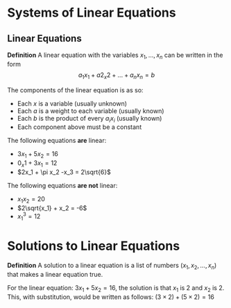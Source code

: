 # Systems of Linear Equations

## Linear Equations

::: {.callout-note appearance="simple"}
__Definition__
A linear equation with the variables $x_1, ..., x_n$ can be written in the form 
$$
a_1x_1+a2_x2+...+a_nx_n=b
$$
:::

The components of the linear equation is as so:

- Each $x$ is a variable (usually unknown)
- Each $a$ is a weight to each variable (usually known)
- Each $b$ is the product of every $a_ix_i$ (usually known)
- Each component above must be a constant

The following equations __are__ linear:

- $3x_1 + 5x_2 = 16$
- $0_x1 + 3x_1 = 12$
- $2x_1 + \pi x_2 -x_3 = 2\sqrt{6}$

The following equations __are not__ linear:

- $x_1x_2 = 20$
- $2\sqrt{x_1} + x_2 = -6$
- $x_1^3 = 12$

# Solutions to Linear Equations

::: {.callout-note appearance="simple"}
__Definition__
A solution to a linear equation is a list of numbers $(x_1, x_2,...,x_n)$ that makes a linear equation true.
:::

For the linear equation: $3x_1 + 5x_2 = 16$, the solution is that $x_1$ is 2 and $x_2$ is 2. This, with substitution, would be written as follows: $(3\times 2) + (5\times 2) = 16$





